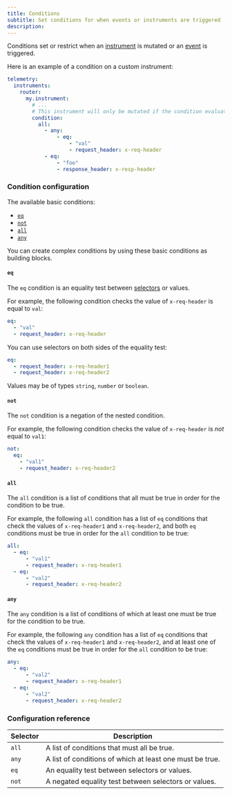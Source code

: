 ```yaml
---
title: Conditions
subtitle: Set conditions for when events or instruments are triggered
description: 
---
```


<EnterpriseFeature />

Conditions set or restrict when an [instrument](./instruments) is mutated or an [event](./events) is triggered.

Here is an example of a condition on a custom instrument:

```yaml title="router.yaml"
telemetry:
  instruments:
    router:
      my.instrument:
        # ...
        # This instrument will only be mutated if the condition evaluates to true
        condition:
          all:
            - any:
                - eq:
                    - "val"
                    - request_header: x-req-header
            - eq:
                - "foo"
                - response_header: x-resp-header
```

### Condition configuration

The available basic conditions:

- [`eq`](#eq)
- [`not`](#not)
- [`all`](#all)
- [`any`](#any)

You can create complex conditions by using these basic conditions as building blocks.

#### `eq`

The `eq` condition is an equality test between [selectors](./selectors) or values.

For example, the following condition checks the value of `x-req-header` is equal to `val`:

```yaml
eq:
  - "val"
  - request_header: x-req-header
```

You can use selectors on both sides of the equality test:

```yaml
eq:
  - request_header: x-req-header1
  - request_header: x-req-header2
```

Values may be of types `string`, `number` or `boolean`.

#### `not`

The `not` condition is a negation of the nested condition.

For example, the following condition checks the value of `x-req-header` is _not_ equal to `val1`:

```yaml
not:
  eq:
    - "val1"
    - request_header: x-req-header2
```

#### `all`

The `all` condition is a list of conditions that all must be true in order for the condition to be true.

For example, the following `all` condition has a list of `eq` conditions that check the values of `x-req-header1` and `x-req-header2`, and both `eq` conditions must be true in order for the `all` condition to be true:

```yaml
all:
  - eq:
      - "val1"
      - request_header: x-req-header1
  - eq:
      - "val2"
      - request_header: x-req-header2
```

#### `any`

The `any` condition is a list of conditions of which at least one must be true for the condition to be true.

For example, the following `any` condition has a list of `eq` conditions that check the values of `x-req-header1` and `x-req-header2`, and at least one of the `eq` conditions must be true in order for the `all` condition to be true:

```yaml
any:
  - eq:
      - "val2"
      - request_header: x-req-header1
  - eq:
      - "val2"
      - request_header: x-req-header2
```

### Configuration reference

| Selector | Description                                              |
|----------|----------------------------------------------------------|
| `all`    | A list of conditions that must all be true.              |
| `any`    | A list of conditions of which at least one must be true. |
| `eq`     | An equality test between selectors or values.            |
| `not`    | A negated equality test between selectors or values.                   |

